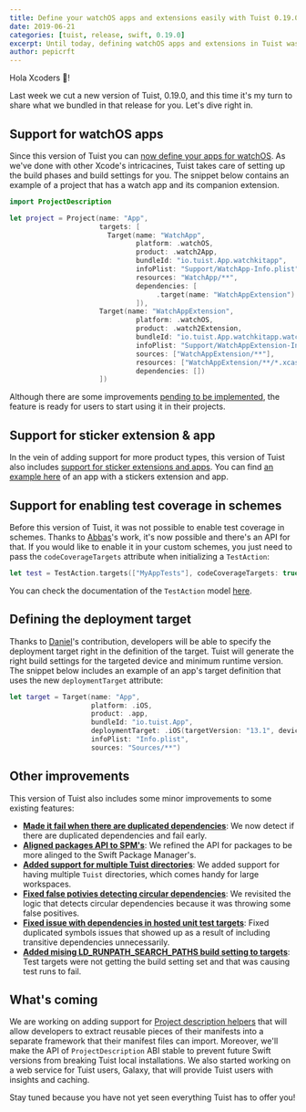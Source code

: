 ```yaml
---
title: Define your watchOS apps and extensions easily with Tuist 0.19.0
date: 2019-06-21
categories: [tuist, release, swift, 0.19.0]
excerpt: Until today, defining watchOS apps and extensions in Tuist was not possible. The good news is that from Tuist 0.19.0 that's no longer true because it extends its beautifully simplified abstractions to watchOS. On top of that, we also shipped support for enabling test coverage in the schemes, and defining the deployment targets in targets. We also took the opportunity to iron out some bugs that had been reported by users.
author: pepicrft
---
```


Hola Xcoders 👋!

Last week we cut a new version of Tuist, 0.19.0, and this time it's my turn to share what we bundled in that release for you. Let's dive right in.

## Support for watchOS apps

Since this version of Tuist you can [now define your apps for watchOS](https://github.com/tuist/tuist/pull/623/files). As we've done with other Xcode's intricacines, Tuist takes care of setting up the build phases and build settings for you. The snippet below contains an example of a project that has a watch app and its companion extension.

```swift
import ProjectDescription

let project = Project(name: "App",
                      targets: [
                        Target(name: "WatchApp",
                               platform: .watchOS,
                               product: .watch2App,
                               bundleId: "io.tuist.App.watchkitapp",
                               infoPlist: "Support/WatchApp-Info.plist",
                               resources: "WatchApp/**",
                               dependencies: [
                                    .target(name: "WatchAppExtension")
                               ]),
                      Target(name: "WatchAppExtension",
                               platform: .watchOS,
                               product: .watch2Extension,
                               bundleId: "io.tuist.App.watchkitapp.watchkitextension",
                               infoPlist: "Support/WatchAppExtension-Info.plist",
                               sources: ["WatchAppExtension/**"],
                               resources: ["WatchAppExtension/**/*.xcassets"],
                               dependencies: [])
                      ])
```

Although there are some improvements [pending to be implemented](https://github.com/tuist/tuist/issues/628), the feature is ready for users to start using it in their projects.

## Support for sticker extension & app

In the vein of adding support for more product types, this version of Tuist also includes [support for sticker extensions and apps](https://github.com/tuist/tuist/pull/489). You can find [an example here](https://github.com/Rag0n/tuist/blob/201d39e5e37b7cbd634d702e91e76791919efe95/fixtures/ios_app_with_extensions/Project.swift) of an app with a stickers extension and app.

## Support for enabling test coverage in schemes

Before this version of Tuist, it was not possible to enable test coverage in schemes. Thanks to [Abbas](https://github.com/abbasmousavi)'s work, it's now possible and there's an API for that. If you would like to enable it in your custom schemes, you just need to pass the `codeCoverageTargets` attribute when initializing a `TestAction`:

```swift
let test = TestAction.targets(["MyAppTests"], codeCoverageTargets: true)
```

You can check the documentation of the `TestAction` model [here](https://docs.tuist.io/usage-projectswift#test-action).

## Defining the deployment target

Thanks to [Daniel](https://github.com/mollyIV)'s contribution, developers will be able to specify the deployment target right in the definition of the target. Tuist will generate the right build settings for the targeted device and minimum runtime version. The snippet below includes an example of an app's target definition that uses the new `deploymentTarget` attribute:

```swift
let target = Target(name: "App",
                    platform: .iOS,
                    product: .app,
                    bundleId: "io.tuist.App",
                    deploymentTarget: .iOS(targetVersion: "13.1", devices: [.iphone, .ipad]),
                    infoPlist: "Info.plist",
                    sources: "Sources/**")
```

## Other improvements

This version of Tuist also includes some minor improvements to some existing features:

- [**Made it fail when there are duplicated dependencies**](https://github.com/tuist/tuist/pull/629): We now detect if there are duplicated dependencies and fail early.
- [**Aligned packages API to SPM's**](https://github.com/tuist/tuist/pull/578): We refined the API for packages to be more alinged to the Swift Package Manager's.
- [**Added support for multiple Tuist directories**](https://github.com/tuist/tuist/pull/630): We added support for having multiple `Tuist` directories, which comes handy for large workspaces.
- [**Fixed false potivies detecting circular dependencies**](https://github.com/tuist/tuist/pull/546): We revisited the logic that detects circular dependencies because it was throwing some false positives.
- [**Fixed issue with dependencies in hosted unit test targets**](https://github.com/tuist/tuist/pull/664): Fixed duplicated symbols issues that showed up as a result of including transitive dependencies unnecessarily.
- [**Added mising LD_RUNPATH_SEARCH_PATHS build setting to targets**](https://github.com/tuist/tuist/pull/661): Test targets were not getting the build setting set and that was causing test runs to fail.

## What's coming

We are working on adding support for [Project description helpers](https://ppinera.es/2019/10/10/manifest-helpers/) that will allow developers to extract reusable pieces of their manifests into a separate framework that their manifest files can import. Moreover, we'll make the API of `ProjectDescription` ABI stable to prevent future Swift versions from breaking Tuist local installations. We also started working on a web service for Tuist users, Galaxy, that will provide Tuist users with insights and caching.

Stay tuned because you have not yet seen everything Tuist has to offer you!
